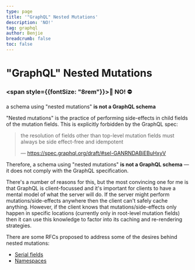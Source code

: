 ```yaml
---
type: page
title: '"GraphQL" Nested Mutations'
description: 'NO!'
tag: graphql
author: Benjie
breadcrumb: false
toc: false
---
```



# "GraphQL" Nested Mutations

### <span style={{fontSize: "8rem"}}>🛑 NO! ⛔</span>

<Pullquote>

a schema using "nested mutations" **is not a GraphQL schema**

</Pullquote>

"Nested mutations" is the practice of performing side-effects in child fields
of the mutation fields. This is explicitly forbidden by the GraphQL spec:

> the resolution of fields other than top-level mutation fields must always be
> side effect-free and idempotent
>
> &mdash; https://spec.graphql.org/draft/#sel-GANRNDABiEBuHxyV

Therefore, a schema using "nested mutations" **is not a GraphQL
schema** &mdash; it does not comply with the GraphQL specification.

There's a number of reasons for this, but the most convincing one for me is
that GraphQL is client-focussed and it's important for clients to have a mental
model of what the server will do. If the server might perform
mutations/side-effects anywhere then the client can't safely cache anything.
However, if the client knows that mutations/side-effects only happen in
specific locations (currently only in root-level mutation fields) then it can
use this knowledge to factor into its caching and re-rendering strategies.

There are some RFCs proposed to address some of the desires behind nested
mutations:

- [Serial fields](https://github.com/graphql/graphql-spec/issues/252)
- [Namespaces](https://github.com/graphql/graphql-spec/issues/163)

